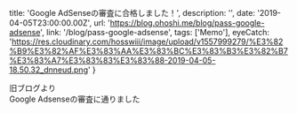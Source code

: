   title: 'Google AdSenseの審査に合格しました！',
  description:
    '',
  date: '2019-04-05T23:00:00.00Z',
  url: 'https://blog.ohoshi.me/blog/pass-google-adsense',
  link: '/blog/pass-google-adsense',
  tags: ['Memo'],
  eyeCatch: 'https://res.cloudinary.com/hosswiii/image/upload/v1557999279/%E3%82%B9%E3%82%AF%E3%83%AA%E3%83%BC%E3%83%B3%E3%82%B7%E3%83%A7%E3%83%83%E3%83%88-2019-04-05-18.50.32_dnneud.png'
}

旧ブログより  
Google Adsenseの審査に通りました